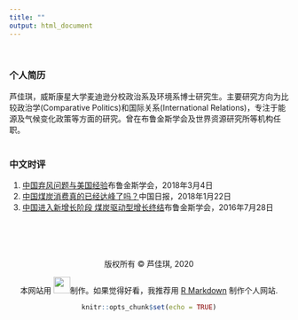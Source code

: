 ```yaml
---
title: ""
output: html_document
---
```

<br>

### 个人简历

芦佳琪，威斯康星大学麦迪逊分校政治系及环境系博士研究生。主要研究方向为比较政治学(Comparative Politics)和国际关系(International Relations)，专注于能源及气候变化政策等方面的研究。曾在布鲁金斯学会及世界资源研究所等机构任职。
<br><br>


### 中文时评

1. [中国弃风问题与美国经验](https://www.brookings.edu/zh-cn/research/wind-curtailment-in-china-and-lessons-from-the-united-states-2/)布鲁金斯学会，2018年3月4日
3. [中国煤炭消费真的已经达峰了吗？](https://www.brookings.edu/zh-cn/2018/01/22/chinas-coal-consumption-has-peaked-2/)中国日报，2018年1月22日
3. [中国进入新增长阶段 煤炭驱动型增长终结](https://www.brookings.edu/zh-cn/opinions/%e4%b8%ad%e5%9b%bd%e8%bf%9b%e5%85%a5%e6%96%b0%e5%a2%9e%e9%95%bf%e9%98%b6%e6%ae%b5-%e7%85%a4%e7%82%ad%e9%a9%b1%e5%8a%a8%e5%9e%8b%e5%a2%9e%e9%95%bf%e7%bb%88%e7%bb%93/)布鲁金斯学会，2016年7月28日

<br>
<br>
<br>
<br>
<center> 版权所有 © 芦佳琪, 2020
<center>  本网站用 <img src="images/rstudio-logo.png" width="30">制作。如果觉得好看，我推荐用 [R Markdown](https://rmarkdown.rstudio.com/) 制作个人网站.

```r
knitr::opts_chunk$set(echo = TRUE)
```

